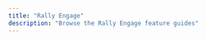 ```yaml
---
title: "Rally Engage"
description: "Browse the Rally Engage feature guides"
---
```


<Columns cols={2}>
  <Card title="Rally Stride" icon="book" href="/rally-engage/rally-stride" />
  <Card title="Gym Check-In" icon="list" href="/rally-engage/gym-check-in" />
  <Card title="Reward Types" icon="list" href="/rally-engage/reward-types" />
  <Card title="Slicing Rules" icon="list" href="/rally-engage/slicing-rules" />
  <Card title="Gatekeepers" icon="list" href="/rally-engage/gatekeepers" />
  <Card title="Max Cap" icon="list" href="/rally-engage/max-cap" />
  <Card
    title="Affiliation Change and Max Cap"
    icon="list"
    href="/rally-engage/affiliation-change-and-max-cap"
  />
  <Card
    title="Mastercard / PayPal / Venmo with Bank Transfer"
    icon="list"
    href="/rally-engage/mastercard-paypal-venmo-with-bank-transfer"
  />
  <Card title="Gift Cards" icon="list" href="/rally-engage/gift-cards" />
  <Card title="Missions" icon="list" href="/rally-engage/missions" />
  <Card
    title="Team Challenges"
    icon="list"
    href="/rally-engage/team-challenges"
  />
  <Card title="Auctions" icon="list" href="/rally-engage/auctions" />
  <Card title="Donations" icon="list" href="/rally-engage/donations" />
  <Card
    title="Spotlight Campaigns"
    icon="list"
    href="/rally-engage/spotlight-campaigns"
  />
  <Card title="Top Picks" icon="list" href="/rally-engage/top-picks" />
  <Card title="Questions" icon="list" href="/rally-engage/questions" />
  <Card
    title="Rewardable Activities"
    icon="list"
    href="/rally-engage/rewardable-activities"
  />
  <Card title="Challenges" icon="list" href="/rally-engage/challenges" />
  <Card
    title="Discount Offers"
    icon="list"
    href="/rally-engage/discount-offers"
  />
  <Card title="Sweepstakes" icon="list" href="/rally-engage/sweepstakes" />
  <Card
    title="Benefits Cards & Resource Links"
    icon="list"
    href="/rally-engage/benefits-cards-and-resource-links"
  />
</Columns>
